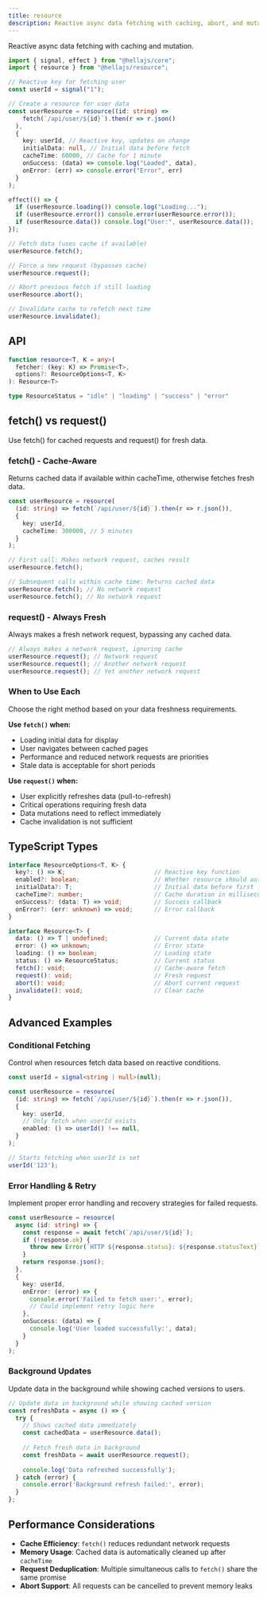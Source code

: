 ```yaml
---
title: resource
description: Reactive async data fetching with caching, abort, and mutation.
---
```


Reactive async data fetching with caching and mutation.

```typescript
import { signal, effect } from "@hellajs/core";
import { resource } from "@hellajs/resource";

// Reactive key for fetching user
const userId = signal("1");

// Create a resource for user data
const userResource = resource((id: string) =>
    fetch(`/api/user/${id}`).then(r => r.json()
  ),
  {
    key: userId, // Reactive key, updates on change
    initialData: null, // Initial data before fetch
    cacheTime: 60000, // Cache for 1 minute
    onSuccess: (data) => console.log("Loaded", data),
    onError: (err) => console.error("Error", err)
  }
);

effect(() => {
  if (userResource.loading()) console.log("Loading...");
  if (userResource.error()) console.error(userResource.error());
  if (userResource.data()) console.log("User:", userResource.data());
});

// Fetch data (uses cache if available)
userResource.fetch();

// Force a new request (bypasses cache)
userResource.request();

// Abort previous fetch if still loading
userResource.abort();

// Invalidate cache to refetch next time
userResource.invalidate();
```

## API

```typescript
function resource<T, K = any>(
  fetcher: (key: K) => Promise<T>,
  options?: ResourceOptions<T, K>
): Resource<T>

type ResourceStatus = "idle" | "loading" | "success" | "error"
```

## fetch() vs request()

Use fetch() for cached requests and request() for fresh data.

### fetch() - Cache-Aware

Returns cached data if available within cacheTime, otherwise fetches fresh data.

```typescript
const userResource = resource(
  (id: string) => fetch(`/api/user/${id}`).then(r => r.json()),
  {
    key: userId,
    cacheTime: 300000, // 5 minutes
  }
);

// First call: Makes network request, caches result
userResource.fetch();

// Subsequent calls within cache time: Returns cached data
userResource.fetch(); // No network request
userResource.fetch(); // No network request
```

### request() - Always Fresh

Always makes a fresh network request, bypassing any cached data.

```typescript
// Always makes a network request, ignoring cache
userResource.request(); // Network request
userResource.request(); // Another network request
userResource.request(); // Yet another network request
```

### When to Use Each

Choose the right method based on your data freshness requirements.

**Use `fetch()` when:**
- Loading initial data for display
- User navigates between cached pages
- Performance and reduced network requests are priorities
- Stale data is acceptable for short periods

**Use `request()` when:**
- User explicitly refreshes data (pull-to-refresh)
- Critical operations requiring fresh data
- Data mutations need to reflect immediately
- Cache invalidation is not sufficient

## TypeScript Types

```typescript
interface ResourceOptions<T, K> {
  key?: () => K;                         // Reactive key function
  enabled?: boolean;                     // Whether resource should auto-fetch
  initialData?: T;                       // Initial data before first fetch
  cacheTime?: number;                    // Cache duration in milliseconds
  onSuccess?: (data: T) => void;         // Success callback
  onError?: (err: unknown) => void;      // Error callback
}

interface Resource<T> {
  data: () => T | undefined;             // Current data state
  error: () => unknown;                  // Error state
  loading: () => boolean;                // Loading state
  status: () => ResourceStatus;          // Current status
  fetch(): void;                         // Cache-aware fetch
  request(): void;                       // Fresh request
  abort(): void;                         // Abort current request
  invalidate(): void;                    // Clear cache
}
```

## Advanced Examples

### Conditional Fetching

Control when resources fetch data based on reactive conditions.

```typescript
const userId = signal<string | null>(null);

const userResource = resource(
  (id: string) => fetch(`/api/user/${id}`).then(r => r.json()),
  {
    key: userId,
    // Only fetch when userId exists
    enabled: () => userId() !== null,
  }
);

// Starts fetching when userId is set
userId('123');
```

### Error Handling & Retry

Implement proper error handling and recovery strategies for failed requests.

```typescript
const userResource = resource(
  async (id: string) => {
    const response = await fetch(`/api/user/${id}`);
    if (!response.ok) {
      throw new Error(`HTTP ${response.status}: ${response.statusText}`);
    }
    return response.json();
  },
  {
    key: userId,
    onError: (error) => {
      console.error('Failed to fetch user:', error);
      // Could implement retry logic here
    },
    onSuccess: (data) => {
      console.log('User loaded successfully:', data);
    }
  }
);
```

### Background Updates

Update data in the background while showing cached versions to users.

```typescript
// Update data in background while showing cached version
const refreshData = async () => {
  try {
    // Shows cached data immediately
    const cachedData = userResource.data();
    
    // Fetch fresh data in background
    const freshData = await userResource.request();
    
    console.log('Data refreshed successfully');
  } catch (error) {
    console.error('Background refresh failed:', error);
  }
};
```

## Performance Considerations

- **Cache Efficiency**: `fetch()` reduces redundant network requests
- **Memory Usage**: Cached data is automatically cleaned up after `cacheTime`
- **Request Deduplication**: Multiple simultaneous calls to `fetch()` share the same promise
- **Abort Support**: All requests can be cancelled to prevent memory leaks